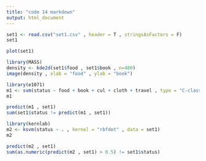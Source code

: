 ---
title: "code 14 markdown"
output: html_document
---
```{r}
set1 <- read.csv("set1.csv" , header = T , stringsAsFactors = F)
set1

plot(set1) 

library(MASS)
density <- kde2d(set1$food , set1$book , n=400)
image(density , xlab = "food" , ylab = "book") 

library(e1071) 
m1 <- svm(status ~ food + book + cul + cloth + travel , type = "C-classification" , data = set1) 
m1

predict(m1 , set1)
sum(set1$status != predict(m1 , set1))

library(kernlab)
m2 <- ksvm(status ~ . , kernel = "rbfdot" , data = set1) 
m2

predict(m2 , set1)
sum(as.numeric(predict(m2 , set1) > 0.5) != set1$status)
 


```

